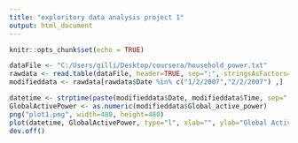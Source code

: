 ---
title: "exploritory data analysis project 1"
output: html_document
---

```{r setup, include=FALSE}
knitr::opts_chunk$set(echo = TRUE)

dataFile <- "C:/Users/gilli/Desktop/coursera/household_power.txt"
rawdata <- read.table(dataFile, header=TRUE, sep=";", stringsAsFactors=FALSE, dec=".")
modifieddata <- rawdata[rawdata$Date %in% c("1/2/2007","2/2/2007") ,]

datetime <- strptime(paste(modifieddata$Date, modifieddata$Time, sep=" "), "%d/%m/%Y %H:%M:%S") 
GlobalActivePower <- as.numeric(modifieddata$Global_active_power)
png("plot1.png", width=480, height=480)
plot(datetime, GlobalActivePower, type="l", xlab="", ylab="Global Active Power (kilowatts)")
dev.off()

```

